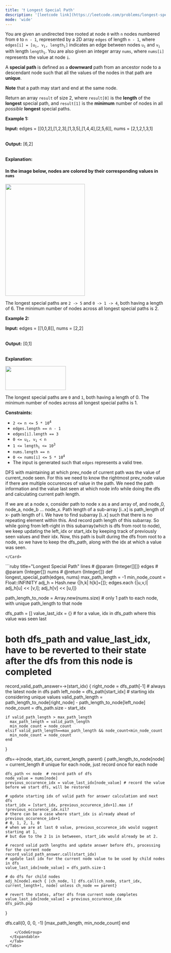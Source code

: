 ```yaml
---
title: '❗️ Longest Special Path'
description: '[leetcode link](https://leetcode.com/problems/longest-special-path/description/)'
mode: 'wide'
---
```

<Tabs>
  <Tab title="Question" icon="circle-question" iconType="regular">
    <Card>
      <p>You are given an undirected tree rooted at node <code>0</code> with <code>n</code> nodes numbered from <code>0</code> to <code>n - 1</code>, represented by a 2D array <code>edges</code> of length <code>n - 1</code>, where <code>edges[i] = [u<sub>i</sub>, v<sub>i</sub>, length<sub>i</sub>]</code> indicates an edge between nodes <code>u<sub>i</sub></code> and <code>v<sub>i</sub></code> with length <code>length<sub>i</sub></code>. You are also given an integer array <code>nums</code>, where <code>nums[i]</code> represents the value at node <code>i</code>.</p>  <p>A <b data-stringify-type="bold">special path</b> is defined as a <b data-stringify-type="bold">downward</b> path from an ancestor node to a descendant node such that all the values of the nodes in that path are <b data-stringify-type="bold">unique</b>.</p>  <p><strong>Note</strong> that a path may start and end at the same node.</p>  <p>Return an array <code data-stringify-type="code">result</code> of size 2, where <code>result[0]</code> is the <b data-stringify-type="bold">length</b> of the <strong>longest</strong> special path, and <code>result[1]</code> is the <b data-stringify-type="bold">minimum</b> number of nodes in all <i data-stringify-type="italic">possible</i> <strong>longest</strong> special paths.</p>   <p><strong class="example">Example 1:</strong></p>  <div class="example-block"> <p><strong>Input:</strong> <span class="example-io">edges = [[0,1,2],[1,2,3],[1,3,5],[1,4,4],[2,5,6]], nums = [2,1,2,1,3,1]</span></p>  <p><br/> <strong>Output:</strong> <span class="example-io">[6,2]</span></p>  <p><br/> <strong>Explanation:</strong></p>  <h4>In the image below, nodes are colored by their corresponding values in <code>nums</code></h4>  <p><img alt="" src="https://assets.leetcode.com/uploads/2024/11/02/tree3.jpeg" style="width: 250px; height: 350px;" /></p>  <p>The longest special paths are <code>2 -&gt; 5</code> and <code>0 -&gt; 1 -&gt; 4</code>, both having a length of 6. The minimum number of nodes across all longest special paths is 2.</p> </div>  <p><strong class="example">Example 2:</strong></p>  <div class="example-block"> <p><strong>Input:</strong> <span class="example-io">edges = [[1,0,8]], nums = [2,2]</span></p>  <p><br/> <strong>Output:</strong> <span class="example-io">[0,1]</span></p>  <p><br/> <strong>Explanation:</strong></p>  <p><img alt="" src="https://assets.leetcode.com/uploads/2024/11/02/tree4.jpeg" style="width: 190px; height: 75px;" /></p>  <p>The longest special paths are <code>0</code> and <code>1</code>, both having a length of 0. The minimum number of nodes across all longest special paths is 1.</p> </div>   <p><strong>Constraints:</strong></p>  <ul>  <li><code>2 &lt;= n &lt;= 5 * 10<sup><span style="font-size: 10.8333px;">4</span></sup></code></li>  <li><code>edges.length == n - 1</code></li>  <li><code>edges[i].length == 3</code></li>  <li><code>0 &lt;= u<sub>i</sub>, v<sub>i</sub> &lt; n</code></li>  <li><code>1 &lt;= length<sub>i</sub> &lt;= 10<sup>3</sup></code></li>  <li><code>nums.length == n</code></li>  <li><code>0 &lt;= nums[i] &lt;= 5 * 10<sup>4</sup></code></li>  <li>The input is generated such that <code>edges</code> represents a valid tree.</li> </ul> 
    </Card>
  </Tab>
  <Tab title="Solution" icon="lightbulb" iconType="regular" >
    <Card>
      DFS with maintaining at which prev_node of current path was the value of current_node seen. For this we need to know the rightmost prev_node value if there are multiple occurences of value in the path. We need the path information and the value last seen at which node info while doing the dfs and calculating current path length. 

If we are at a node x, consider path to node x as a and array of, and node_0, node_a, node_b ... node_x. Path length of a sub-array [i..x] is path_length of x- path length of i. We have to find subarray [i..x] such that there is no repeating element within this. And record path length of this subarray. So while going from left-right in this subarray(which is dfs from root to node), we keep updating the left_idx or start_idx by keeping track of previously seen values and their idx. Now, this path is built during the dfs from root to a node, so we have to keep the dfs_path, along with the idx at which a value was seen.

    </Card>
  <Expandable title="code">
    <CodeGroup dropdown>
```ruby title="Longest Special Path" lines
# @param {Integer[][]} edges
# @param {Integer[]} nums
# @return {Integer[]}
def longest_special_path(edges, nums)
  max_path_length = -1
  min_node_count = Float::INFINITY
  adj_h = Hash.new {|h,k| h[k]=[]}; edges.each {|u,v,l| adj_h[u] << [v,l]; adj_h[v] << [u,l]}

  path_length_to_node = Array.new(nums.size) # only 1 path to each node, with unique path_length to that node
  
  dfs_path = []
  value_last_idx = {} # for a value, idx in dfs_path where this value was seen last
  # both dfs_path and value_last_idx, have to be reverted to their state after the dfs from this node is completed

  record_valid_path_answer=->(start_idx) {
    right_node = dfs_path[-1] # always the latest node in dfs path
    left_node = dfs_path[start_idx] # starting idx considering unique values
    valid_path_length = path_length_to_node[right_node] - path_length_to_node[left_node]
    node_count = dfs_path.size - start_idx

    if valid_path_length > max_path_length
      max_path_length = valid_path_length
      min_node_count = node_count
    elsif valid_path_length==max_path_length && node_count<min_node_count
      min_node_count = node_count
    end
  }
  
  
  dfs=->(node, start_idx, current_length, parent) {
    path_length_to_node[node] = current_length # unique for each node, just record once for each node
    
    dfs_path << node  # record path of dfs
    node_value = nums[node]
    previous_occurence_idx = value_last_idx[node_value] # record the value before we start dfs, will be restored
    
    # update starting idx of valid path for answer calculation and next dfs
    start_idx = [start_idx, previous_occurence_idx+1].max if !previous_occurence_idx.nil?
    # there can be a case where start_idx is already ahead of previous_occurence_idx+1
    # 0, 1, 2, 1, 0
    # when we are at last 0 value, previous_occurence_idx would suggest starting at 1, 
    # but due to the 2 1s in betweeen, start_idx would already be at 2.
    
    # record valid path lengths and update answer before dfs, processing for the current node
    record_valid_path_answer.call(start_idx)
    # update last idx for the current node value to be used by child nodes in dfs
    value_last_idx[node_value] = dfs_path.size-1

    # do dfs for child nodes
    adj_h[node].each { |ch_node, l| dfs.call(ch_node, start_idx, current_length+l, node) unless ch_node == parent}
    
    # revert the states, after dfs from current node completes
    value_last_idx[node_value] = previous_occurence_idx
    dfs_path.pop
  }

  dfs.call(0, 0, 0, -1)
  [max_path_length, min_node_count]
end
```
    </CodeGroup>
  </Expandable>
  </Tab>
</Tabs>